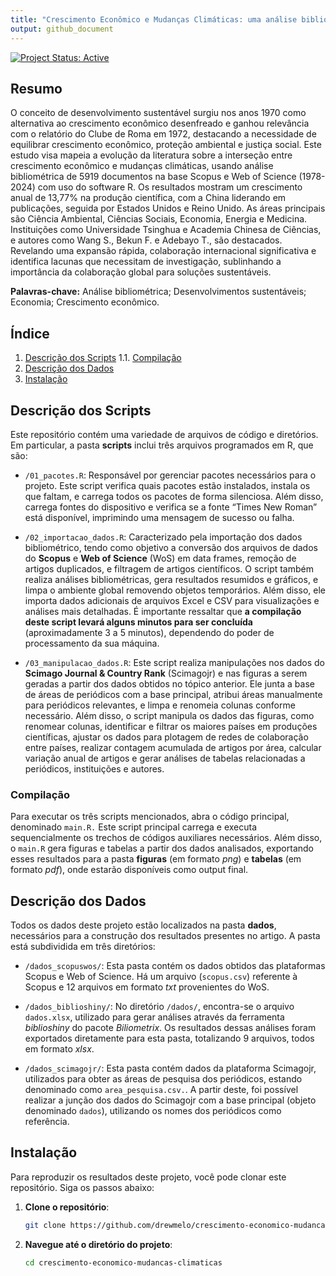 ```yaml
---
title: "Crescimento Econômico e Mudanças Climáticas: uma análise bibliométrica"
output: github_document
---
```


[![Project Status: Active](https://www.repostatus.org/badges/latest/active.svg)](https://www.repostatus.org/#active)

## Resumo

O conceito de desenvolvimento sustentável surgiu nos anos 1970 como alternativa ao crescimento econômico desenfreado e ganhou relevância com o relatório do Clube de Roma em 1972, destacando a necessidade de equilibrar crescimento econômico, proteção ambiental e justiça social. Este estudo visa mapeia a evolução da literatura sobre a interseção entre crescimento econômico e mudanças climáticas, usando análise bibliométrica de 5919 documentos na base Scopus e Web of Science (1978-2024) com uso do software R. Os resultados mostram um crescimento anual de 13,77% na produção científica, com a China liderando em publicações, seguida por Estados Unidos e Reino Unido. As áreas principais são Ciência Ambiental, Ciências Sociais, Economia, Energia e Medicina. Instituições como Universidade Tsinghua e Academia Chinesa de Ciências, e autores como Wang S., Bekun F. e Adebayo T., são destacados. Revelando uma expansão rápida, colaboração internacional significativa e identifica lacunas que necessitam de investigação, sublinhando a importância da colaboração global para soluções sustentáveis.

**Palavras-chave:** Análise bibliométrica; Desenvolvimentos sustentáveis; Economia; Crescimento econômico.
 
## Índice

1. [Descrição dos Scripts](#descrição-dos-scripts)
1.1. [Compilação](#compilação)
2. [Descrição dos Dados](#descrição-dos-dados)
3. [Instalação](#instalação)

## Descrição dos Scripts

Este repositório contém uma variedade de arquivos de código e diretórios. Em particular, a pasta **scripts** inclui três arquivos programados em R, que são:

* `/01_pacotes.R`: Responsável por gerenciar pacotes necessários para o projeto. Este script verifica quais pacotes estão instalados, instala os que faltam, e carrega todos os pacotes de forma silenciosa. Além disso, carrega fontes do dispositivo e verifica se a fonte "Times New Roman" está disponível, imprimindo uma mensagem de sucesso ou falha.

* `/02_importacao_dados.R`: Caracterizado pela importação dos dados bibliométrico, tendo como objetivo a conversão dos arquivos de dados do **Scopus** e **Web of Science** (WoS) em data frames, remoção de artigos duplicados, e filtragem de artigos científicos. O script também realiza análises bibliométricas, gera resultados resumidos e gráficos, e limpa o ambiente global removendo objetos temporários. Além disso, ele importa dados adicionais de arquivos Excel e CSV para visualizações e análises mais detalhadas. É importante ressaltar que **a compilação deste script levará alguns minutos para ser concluída** (aproximadamente 3 a 5 minutos), dependendo do poder de processamento da sua máquina.

* `/03_manipulacao_dados.R`: Este script realiza manipulações nos dados do **Scimago Journal &
Country Rank** (Scimagojr) e nas figuras a serem geradas a partir dos dados obtidos no tópico anterior. Ele junta a base de áreas de periódicos com a base principal, atribui áreas manualmente para periódicos relevantes, e limpa e renomeia colunas conforme necessário. Além disso, o script manipula os dados das figuras, como renomear colunas, identificar e filtrar os maiores países em produções científicas, ajustar os dados para plotagem de redes de colaboração entre países, realizar contagem acumulada de artigos por área, calcular variação anual de artigos e gerar análises de tabelas relacionadas a periódicos, instituições e autores.

### Compilação

Para executar os três scripts mencionados, abra o código principal, denominado `main.R.` Este script principal carrega e executa sequencialmente os trechos de códigos auxiliares necessários. Além disso, o `main.R` gera figuras e tabelas a partir dos dados analisados, exportando esses resultados para a pasta **figuras** (em formato *png*) e **tabelas** (em formato *pdf*), onde estarão disponíveis como output final.

## Descrição dos Dados

Todos os dados deste projeto estão localizados na pasta **dados**, necessários para a construção dos resultados presentes no artigo. A pasta está subdividida em três diretórios:

* `/dados_scopuswos/`: Esta pasta contém os dados obtidos das plataformas Scopus e Web of Science. Há um arquivo (`scopus.csv`) referente à Scopus e 12 arquivos em formato *txt* provenientes do WoS.

* `/dados_biblioshiny/`: No diretório `/dados/`, encontra-se o arquivo `dados.xlsx`, utilizado para gerar análises através da ferramenta *biblioshiny* do pacote *Biliometrix*. Os resultados dessas análises foram exportados diretamente para esta pasta, totalizando 9 arquivos, todos em formato *xlsx*.

* `/dados_scimagojr/`: Esta pasta contém dados da plataforma Scimagojr, utilizados para obter as áreas de pesquisa dos periódicos, estando denominado como `area_pesquisa.csv.`. A partir deste, foi possível realizar a junção dos dados do Scimagojr com a base principal (objeto denominado `dados`), utilizando os nomes dos periódicos como referência.

## Instalação

Para reproduzir os resultados deste projeto, você pode clonar este repositório. Siga os passos abaixo:

1. **Clone o repositório**:
   ```sh
   git clone https://github.com/drewmelo/crescimento-economico-mudancas-climaticas.git
   ```
   
2. **Navegue até o diretório do projeto**:
   ```sh
   cd crescimento-economico-mudancas-climaticas
   ```
   


